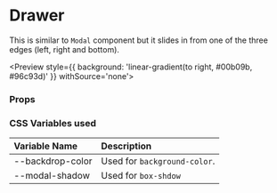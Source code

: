 
<Meta title='Decrative Components/Drawer' compopent={Drawer}/>

# Drawer

This is similar to `Modal` component but it slides in from one of the three edges (left, right and bottom).

<Preview style={{ background: 'linear-gradient(to right, #00b09b, #96c93d)' }} withSource='none'>
    <DrawerDemo />
</Preview>

### Props

<Props of={Drawer} />

### CSS Variables used

| Variable Name | Description |
| :- | :- |
| --backdrop-color | Used for `background-color`. |
| --modal-shadow | Used for `box-shdow` |
